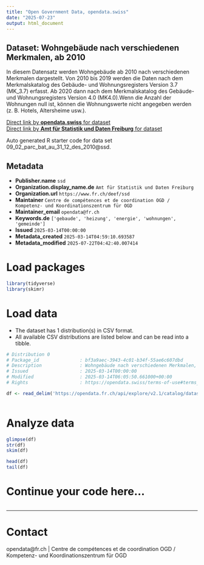 ```yaml
---
title: "Open Government Data, opendata.swiss"
date: "2025-07-23"
output: html_document
---
```


## Dataset: Wohngebäude nach verschiedenen Merkmalen, ab 2010

In diesem Datensatz werden Wohngebäude ab 2010 nach verschiedenen Merkmalen dargestellt. Von 2010 bis 2019 werden die Daten nach dem Merkmalskatalog des Gebäude- und Wohnungsregisters Version 3.7 (MK_3.7) erfasst. Ab 2020 dann nach dem Merkmalskatalog des Gebäude- und Wohnungsregisters Version 4.0 (MK4.0).Wenn die Anzahl der Wohnungen null ist, können die Wohnungswerte nicht angegeben werden (z. B. Hotels, Altersheime usw.).

[Direct link by **opendata.swiss** for dataset](https://opendata.swiss/de/dataset/wohngebaude-nach-verschiedenen-merkmalen-ab-2010)<br>
[Direct link by **Amt für Statistik und Daten Freiburg** for dataset](https://opendata.fr.ch/explore/dataset/09_02_parc_bat_au_31_12_des_2010/)

Auto generated R starter code for data set 09_02_parc_bat_au_31_12_des_2010@ssd.

## Metadata

- **Publisher.name** `ssd`
- **Organization.display_name.de** `Amt für Statistik und Daten Freiburg`
- **Organization.url** `https://www.fr.ch/deef/ssd`
- **Maintainer** `Centre de compétences et de coordination OGD / Kompetenz- und Koordinationszentrum für OGD`
- **Maintainer_email** `opendata@fr.ch`
- **Keywords.de** `['gebaude', 'heizung', 'energie', 'wohnungen', 'gemeinde']`
- **Issued** `2025-03-14T00:00:00`
- **Metadata_created** `2025-03-14T04:59:10.693587`
- **Metadata_modified** `2025-07-22T04:42:40.007414`


# Load packages

```r

library(tidyverse)
library(skimr)

```

# Load data

-   The dataset has 1 distribution(s) in CSV format.
-   All available CSV distributions are listed below and can be read into a tibble.

```r

# Distribution 0
# Package_id               : bf3a9aec-3943-4c01-b34f-55ae6c607dbd
# Description              : Wohngebäude nach verschiedenen Merkmalen, ab 2010 (csv)
# Issued                   : 2025-03-14T00:00:00
# Modified                 : 2025-03-14T06:05:50.661000+00:00
# Rights                   : https://opendata.swiss/terms-of-use#terms_by

df <- read_delim('https://opendata.fr.ch/api/explore/v2.1/catalog/datasets/09_02_parc_bat_au_31_12_des_2010/exports/csv?use_labels=true')



```

# Analyze data

```r

glimpse(df)
str(df)
skim(df)

head(df)
tail(df)

```

# Continue your code here...

```r

```

------------------------------------------------------------------------

# Contact

opendata@fr.ch | Centre de compétences et de coordination OGD / Kompetenz- und Koordinationszentrum für OGD
